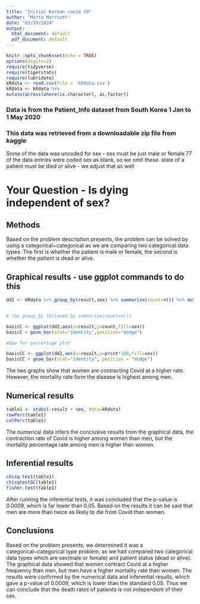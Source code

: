 ```yaml
---
title: "Initial Korean covid 19"
author: "Marta Marriott"
date: "03/29/2024"
output:
  html_document: default
  pdf_document: default
---
```


```r
knitr::opts_chunk$set(echo = TRUE)
options(digits=2)
require(tidyverse)
require(tigerstats)
require(lubridate)
kRdata <- read.csv(file = 'kRdata.csv')
kRdata <- kRdata %>%
mutate(across(where(is.character), as.factor))

```
### Data is from the Patient_Info dataset from South Korea 1 Jan to 1 May 2020
### This data was retrieved from a downloadable zip file from kaggle

Some of the data was uncoded for sex - sex must be just male or female
77 of the data entries were coded sex  as blank, so we omit these.
state of a patient must be died or alive - we adjust that as well   
  
# Your Question - Is dying independent of sex?

## Methods

Based on the problem description presents, the problem can be solved by using a categorical~categorical as we are comparing two categorical data types. The first is whether the patient is male or female, the second is whether the patient is dead or alive.

## Graphical results - use ggplot commands to do this  


```r
dd2 <- kRdata %>% group_by(result,sex) %>% summarize(count=n()) %>% mutate(prcnt=count/sum(count))


# the group_by followed by summarize(count=n())

basicC <- ggplot(dd2,aes(x=result,y=count,fill=sex))
basicC + geom_bar(stat="identity",position="dodge")

#Now for percentage plot

basicCC <- ggplot(dd2,aes(x=result,y=prcnt*100,fill=sex)) 
basicCC + geom_bar(stat="identity", position = "dodge")
```
  
The two graphs show that women are contracting Covid at a higher rate. However, the mortality rate form the disease is highest among men.


## Numerical results

```r
table1 <- xtabs(~result + sex, data=kRdata)
rowPerc(table1)
colPerc(table1)
```

The numerical data infers the conclusive results from the graphical data, the contraction rate of Covid is higher among women than men, but the mortality  percentage rate among men is  higher than women.

## Inferential results 

```r
chisq.test(table1)
chisqtestGC(table1)
fisher.test(table1)
```

After running the inferential tests, it was concluded that the p-value is 0.0009, which is far lower than 0.05. Based on the results it can be said that men are more than twice as likely to die from Covid than women.

## Conclusions

Based on the problem presents, we determined it was a categorical~categorical type problem, as we had compared two categorical data types which are sex(male or female) and patient status (dead or alive). The graphical data showed that women contract Covid at a higher frequency than men, but men have a higher mortality rate than women. The results were confirmed by the numerical data and inferential results, which gave a p-value of 0.0009, which is lower than the standard 0.05. Thus we can conclude that the death rates of patients is not independent of their sex.
